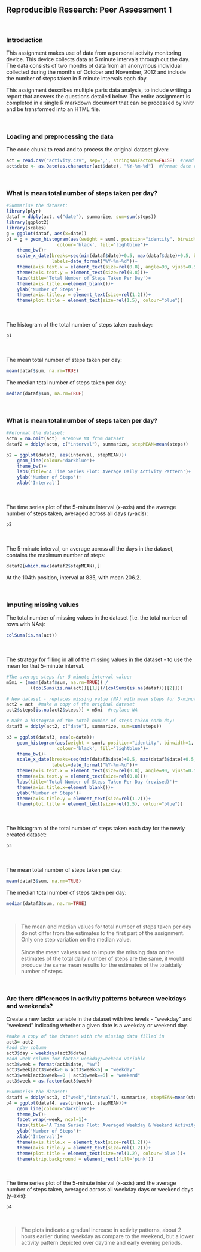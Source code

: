 ## Reproducible Research: Peer Assessment 1  
  
<br>  
  
### Introduction  

This assignment makes use of data from a personal activity monitoring device. This device collects data at 5 minute intervals through out the day. The data consists of two months of data from an anonymous individual collected during the months of October and November, 2012 and include the number of steps taken in 5 minute intervals each day.  
  
This assignment describes multiple parts data analysis, to include writing a report that answers the questions detailed below. The entire assignment is completed in a single R markdown document that can be processed by knitr and be transformed into an HTML file.  
  
<br>  
  
### Loading and preprocessing the data  
The code chunk to read and to process the original dataset given:  
```r
act = read.csv("activity.csv", sep=',', stringsAsFactors=FALSE)  #read dataset
act$date <- as.Date(as.character(act$date), "%Y-%m-%d")  #format date variable
```
  
<br>  
  
### What is mean total number of steps taken per day?  
```r
#Summarise the dataset:
library(plyr)
dataf = ddply(act, c("date"), summarize, sum=sum(steps))
library(ggplot2)
library(scales)
g = ggplot(dataf, aes(x=date))
p1 = g + geom_histogram(aes(weight = sum), position="identity", binwidth=1,
                   colour='black', fill='lightblue')+
    theme_bw()+
    scale_x_date(breaks=seq(min(dataf$date)+0.5, max(dataf$date)+0.5, by=1), 
                 labels=date_format("%Y-%m-%d"))+
    theme(axis.text.x = element_text(size=rel(0.8), angle=90, vjust=0.5))+
    theme(axis.text.y = element_text(size=rel(0.8)))+
    labs(title='Total Number of Steps Taken Per Day')+
    theme(axis.title.x=element_blank())+
    ylab("Number of Steps")+
    theme(axis.title.y = element_text(size=rel(1.2)))+
    theme(plot.title = element_text(size=rel(1.5), colour="blue"))
```
<br>  
The histogram of the total number of steps taken each day:  
```r
p1 
```
<br>  
The mean total number of steps taken per day:
```r
mean(dataf$sum, na.rm=TRUE)
```
The median total number of steps taken per day:
```r
median(dataf$sum, na.rm=TRUE)
```
  
<br>  
  
### What is mean total number of steps taken per day?
```r
#Reformat the dataset:
actn = na.omit(act)  #remove NA from dataset
dataf2 = ddply(actn, c("interval"), summarize, stepMEAN=mean(steps))

p2 = ggplot(dataf2, aes(interval, stepMEAN))+
    geom_line(colour='darkblue')+
    theme_bw()+
    labs(title='A Time Series Plot: Average Daily Activity Pattern')+
    ylab('Number of Steps')+
    xlab('Interval')
```
<br>  
The time series plot of the 5-minute interval (x-axis) and the average number of steps taken, averaged across all days (y-axis):
```r
p2
```
<br>  
The 5-minute interval, on average across all the days in the dataset, contains the maximum number of steps:  
```r
dataf2[which.max(dataf2$stepMEAN),]
```
At the 104th position, interval at 835, with mean 206.2.  
  
<br>  
  
### Imputing missing values  
  
The total number of missing values in the dataset (i.e. the total number of rows with NAs):  
```r
colSums(is.na(act))
```
<br>  
The strategy for filling in all of the missing values in the dataset - to use the mean for that 5-minute interval.  
```r
#The average steps for 5-minute interval value:
m5mi = (mean(dataf$sum, na.rm=TRUE)) /
         ((colSums(is.na(act))[[1]])/(colSums(is.na(dataf))[[2]]))

# New dataset - replaces missing value (NA) with mean steps for 5-minute interval:
act2 = act  #make a copy of the original dataset
act2$steps[is.na(act2$steps)] = m5mi  #replace NA
```

```r
# Make a histogram of the total number of steps taken each day:
dataf3 = ddply(act2, c("date"), summarize, sum=sum(steps))

p3 = ggplot(dataf3, aes(x=date))+
    geom_histogram(aes(weight = sum), position="identity", binwidth=1,
                   colour='black', fill='lightblue')+
    theme_bw()+
    scale_x_date(breaks=seq(min(dataf3$date)+0.5, max(dataf3$date)+0.5, by=1), 
                 labels=date_format("%Y-%m-%d"))+
    theme(axis.text.x = element_text(size=rel(0.8), angle=90, vjust=0.5))+
    theme(axis.text.y = element_text(size=rel(0.8)))+
    labs(title='Total Number of Steps Taken Per Day (revised)')+
    theme(axis.title.x=element_blank())+
    ylab("Number of Steps")+
    theme(axis.title.y = element_text(size=rel(1.2)))+
    theme(plot.title = element_text(size=rel(1.5), colour="blue"))
```
<br>  
The histogram of the total number of steps taken each day for the newly created dataset:
```r
p3
```
<br>  
The mean total number of steps taken per day:  
```r
mean(dataf3$sum, na.rm=TRUE)
```
  
The median total number of steps taken per day:
```r
median(dataf3$sum, na.rm=TRUE)
```
<br>  
  
>  
The mean and median values for total number of steps taken per day do not differ from the estimates to the first part of the assignment. Only one step variation on the median value.  
<br>
Since the mean values used to impute the missing data on the estimates of the total daily number of steps are the same, it would produce the same mean results for the estimates of the totaldaily number of steps.  
  
<br>  
  
### Are there differences in activity patterns between weekdays and weekends?  
Create a new factor variable in the dataset with two levels - "weekday" and "weekend" indicating whether a given date is a weekday or weekend day.  
```r
#make a copy of the dataset with the missing data filled in
act3= act2
#add day column
act3$day = weekdays(act3$date)
#add week column for factor weekday/weekend variable
act3$week = format(act3$date, "%w")
act3$week[act3$week>0 & act3$week<6] = "weekday"
act3$week[act3$week==0 | act3$week==6] = "weekend"
act3$week = as.factor(act3$week)
```
  
```r
#Summarise the dataset:
dataf4 = ddply(act3, c("week","interval"), summarize, stepMEAN=mean(steps))
p4 = ggplot(dataf4, aes(interval, stepMEAN))+
    geom_line(colour='darkblue')+
    theme_bw()+
    facet_wrap(~week, ncol=1)+
    labs(title='A Time Series Plot: Averaged Weekday & Weekend Activity Pattern')+
    ylab('Number of Steps')+
    xlab('Interval')+
    theme(axis.title.x = element_text(size=rel(1.2)))+
    theme(axis.title.y = element_text(size=rel(1.2)))+
    theme(plot.title = element_text(size=rel(1.2), colour='blue'))+
    theme(strip.background = element_rect(fill='pink'))
```
<br>  
The time series plot of the 5-minute interval (x-axis) and the average number of steps taken, averaged across all weekday days or weekend days (y-axis):
```r
p4
```
<br>  
  
>  
The plots indicate a gradual increase in activity patterns, about 2 hours earlier during weekday as compare to the weekend, but a lower activity pattern depicted over  daytime and early evening periods.  
  
<br>  
<br>  
